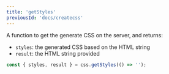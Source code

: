 ```yaml
---
title: 'getStyles'
previousId: 'docs/createcss'
---
```


A function to get the generate CSS on the server, and returns:

- `styles`: the generated CSS based on the HTML string
- `result`: the HTML string provided

```jsx
const { styles, result } = css.getStyles(() => '');
```

